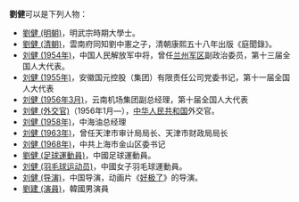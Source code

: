 '''劉健'''可以是下列人物：
* [[劉健_(明朝)|劉健 (明朝)]]，明武宗時期大學士。
* [[劉健_(清朝)|劉健 (清朝)]]，雲南府同知劉中憲之子，清朝康熙五十八年出版《庭聞錄》。
* [[刘健_(1954年)|刘健 (1954年)]]，中国人民解放军中将，曾任[[兰州军区|兰州军区]]副政治委员，第十三届全国人大代表。
* [[刘健_(1955年)|刘健 (1955年)]]，安徽国元控股（集团）有限责任公司党委书记，第十一届全国人大代表
* [[刘健_(1956年3月)|刘健 (1956年3月)]]，云南机场集团副总经理，第十届全国人大代表
* [[刘健_(外交官)|刘健 (外交官)]]（1956年1月—），[[中华人民共和国|中华人民共和国]]外交官。
* [[刘健_(1958年)|刘健 (1958年)]]，中海油总经理
* [[刘健_(1963年)|刘健 (1963年)]]，曾任天津市审计局局长、天津市财政局局长
* [[刘健_(1968年)|刘健 (1968年)]]，中共上海市金山区委书记
* [[劉健_(足球運動員)|劉健 (足球運動員)]]，中國足球運動員。
* [[刘健_(羽毛球运动员)|刘健 (羽毛球运动员)]]，中國女子羽毛球運動員。
* [[刘健_(导演)|刘健 (导演)]]，中国导演，动画片《[[好极了|好极了]]》的导演。
* [[劉建_(演員)|劉建 (演員)]]，韓國男演員
{{disambig|J健|Cat=二字刘姓人名消歧义}}